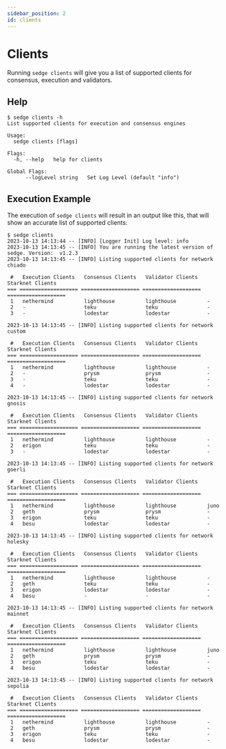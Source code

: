 ```yaml
---
sidebar_position: 2
id: clients
---
```


# Clients

Running `sedge clients` will give you a list of supported clients for consensus, execution and validators.

## Help

```
$ sedge clients -h
List supported clients for execution and consensus engines

Usage:
  sedge clients [flags]

Flags:
  -h, --help   help for clients

Global Flags:
      --logLevel string   Set Log Level (default "info")

```

## Execution Example

The execution of `sedge clients` will result in an output like this, that will show an accurate list of supported clients:

```
$ sedge clients
2023-10-13 14:13:44 -- [INFO] [Logger Init] Log level: info
2023-10-13 14:13:45 -- [INFO] You are running the latest version of sedge. Version:  v1.2.3
2023-10-13 14:13:45 -- [INFO] Listing supported clients for network chiado

 #   Execution Clients   Consensus Clients   Validator Clients   Starknet Clients
=== =================== =================== =================== ===================
 1   nethermind          lighthouse          lighthouse          -
 2   -                   teku                teku                -
 3   -                   lodestar            lodestar            -

2023-10-13 14:13:45 -- [INFO] Listing supported clients for network custom

 #   Execution Clients   Consensus Clients   Validator Clients   Starknet Clients
=== =================== =================== =================== ===================
 1   nethermind          lighthouse          lighthouse          -
 2   -                   prysm               prysm               -
 3   -                   teku                teku                -
 4   -                   lodestar            lodestar            -

2023-10-13 14:13:45 -- [INFO] Listing supported clients for network gnosis

 #   Execution Clients   Consensus Clients   Validator Clients   Starknet Clients
=== =================== =================== =================== ===================
 1   nethermind          lighthouse          lighthouse          -
 2   erigon              teku                teku                -
 3   -                   lodestar            lodestar            -

2023-10-13 14:13:45 -- [INFO] Listing supported clients for network goerli

 #   Execution Clients   Consensus Clients   Validator Clients   Starknet Clients
=== =================== =================== =================== ===================
 1   nethermind          lighthouse          lighthouse          juno
 2   geth                prysm               prysm               -
 3   erigon              teku                teku                -
 4   besu                lodestar            lodestar            -

2023-10-13 14:13:45 -- [INFO] Listing supported clients for network holesky

 #   Execution Clients   Consensus Clients   Validator Clients   Starknet Clients
=== =================== =================== =================== ===================
 1   nethermind          lighthouse          lighthouse          -
 2   geth                teku                teku                -
 3   erigon              lodestar            lodestar            -
 4   besu                -                   -                   -

2023-10-13 14:13:45 -- [INFO] Listing supported clients for network mainnet

 #   Execution Clients   Consensus Clients   Validator Clients   Starknet Clients
=== =================== =================== =================== ===================
 1   nethermind          lighthouse          lighthouse          juno
 2   geth                prysm               prysm               -
 3   erigon              teku                teku                -
 4   besu                lodestar            lodestar            -

2023-10-13 14:13:45 -- [INFO] Listing supported clients for network sepolia

 #   Execution Clients   Consensus Clients   Validator Clients   Starknet Clients
=== =================== =================== =================== ===================
 1   nethermind          lighthouse          lighthouse          -
 2   geth                prysm               prysm               -
 3   erigon              teku                teku                -
 4   besu                lodestar            lodestar            -
```